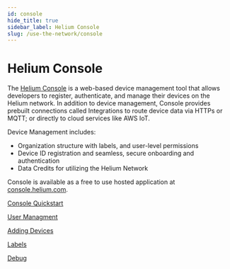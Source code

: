 ```yaml
---
id: console
hide_title: true
sidebar_label: Helium Console
slug: /use-the-network/console
---
```


# Helium Console
 
The [Helium Console](http://console.helium.com/) is a web-based device management tool that allows developers to register, authenticate, and manage their devices on the Helium network. In addition to device management, Console provides prebuilt connections called Integrations to route device data via HTTPs or MQTT; or directly to cloud services like AWS IoT.

Device Management includes:

* Organization structure with labels, and user-level permissions
* Device ID registration and seamless, secure onboarding and authentication
* Data Credits for utilizing the Helium Network

Console is available as a free to use hosted application at [console.helium.com](https://console.helium.com).


[Console Quickstart](/docs/use-the-network/console/quickstart)

[User Managment](/docs/use-the-network/console/users)

[Adding Devices](/docs/use-the-network/console/adding-devices)

[Labels](/docs/use-the-network/console/labels)

[Debug](/docs/use-the-network/console/debug)